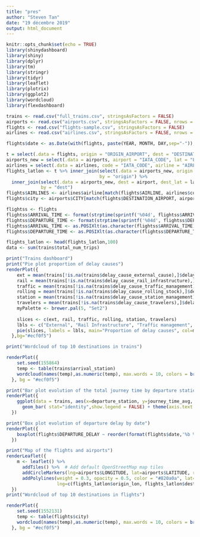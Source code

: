 ```yaml
---
title: "pres"
author: "Steven Tan"
date: "19 décembre 2019"
output: html_document
---
```


```r
knitr::opts_chunk$set(echo = TRUE)
library(shinydashboard)
library(shiny)
library(dplyr)
library(tm)
library(stringr)
library(tidyr)
library(leaflet)
library(plotrix)
library(ggplot2)
library(wordcloud)
library(flexdashboard)

trains <- read.csv("full_trains.csv", stringsAsFactors = FALSE)
airports <- read.csv("airports.csv", stringsAsFactors = FALSE, nrows = 1000)
flights <- read.csv("flights-sample.csv", stringsAsFactors = FALSE)
airlines <- read.csv("airlines.csv", stringsAsFactors = FALSE, nrows = 1000)

flights$date <- as.Date(with(flights, paste(YEAR, MONTH, DAY,sep="-")), "%Y-%m-%d")

t = select(.data = flights, origin = "ORIGIN_AIRPORT", dest = "DESTINATION_AIRPORT")
airports_new = select(.data = airports, airport = "IATA_CODE", lat = "LATITUDE", lon = "LONGITUDE")
airlines = select(.data = airlines, code = "IATA_CODE", airline = "AIRLINE")
flights_latlon <- t %>% inner_join(select(.data = airports_new, origin = airport, origin_lat = lat, origin_lon = lon), 
                                   by = "origin") %>% 
  inner_join(select(.data = airports_new, dest = airport, dest_lat = lat, dest_lon = lon), 
             by = "dest")
flights$AIRLINES <- airlines$airline[match(flights$AIRLINE, airlines$code)]
flights$city <- airports$CITY[match(flights$DESTINATION_AIRPORT, airports$IATA_CODE)]

flightss <- flights
flightss$ARRIVAL_TIME <- format(strptime(sprintf('%04d', flightss$ARRIVAL_TIME), format='%H%M'), '%H:%M')
flightss$DEPARTURE_TIME <- format(strptime(sprintf('%04d', flightss$DEPARTURE_TIME), format='%H%M'), '%H:%M')
flightss$ARRIVAL_TIME <- as.POSIXlt(as.character(flightss$ARRIVAL_TIME), format = "%H:%M")
flightss$DEPARTURE_TIME <- as.POSIXlt(as.character(flightss$DEPARTURE_TIME), format = "%H:%M")

flights_latlon <- head(flights_latlon,100)
data <- sum(trains$total_num_trips)
```

```r
print("Trains dashboard")
print("Pie plot proportion of delay causes")
renderPlot({
    ext = mean(trains[!is.na(trains$delay_cause_external_cause),]$delay_cause_external_cause)
    rail = mean(trains[!is.na(trains$delay_cause_rail_infrastructure),]$delay_cause_rail_infrastructure)
    traffic = mean(trains[!is.na(trains$delay_cause_traffic_management),]$delay_cause_traffic_management)
    rolling = mean(trains[!is.na(trains$delay_cause_rolling_stock),]$delay_cause_rolling_stock)
    station = mean(trains[!is.na(trains$delay_cause_station_management),]$delay_cause_station_management)
    travelers = mean(trains[!is.na(trains$delay_cause_travelers),]$delay_cause_travelers)
    myPalette <- brewer.pal(5, "Set2") 
    
    slices <- c(ext, rail, traffic, rolling, station, travelers)
    lbls <- c("External", "Rail Infrastructure", "Traffic management", "Rolling stock", "Station management", "Travelers")
    pie(slices, labels = lbls, main="Proportion of delay causes", col=myPalette, border="white")
  },bg="#ecf0f5")

print("Wordcloud of top 10 destinations in trains")

renderPlot({
    set.seed(155864)
    temp <- table(trains$arrival_station)
    wordcloud(names(temp),as.numeric(temp), max.words = 10, colors = brewer.pal(8, "Dark2"), scale=c(3,.5))
  }, bg = "#ecf0f5")

print("Bar plot evolution of the total journey time by departure station")
renderPlot({
    ggplot(data = trains, aes(x=departure_station, y=journey_time_avg, fill=departure_station)) +
      geom_bar( stat="identity",show.legend = FALSE) + theme(axis.text.x=element_text(angle=90,hjust=1,vjust=0.5))
  })

```

```r
print("Box plot evolution of departure delay by date")
renderPlot({
    boxplot(flights$DEPARTURE_DELAY ~ reorder(format(flights$date,'%b %y'),flights$date), outline = FALSE)
  })

print("Map of the flights and airports")
renderLeaflet({
    m <- leaflet() %>%
      addTiles() %>%  # Add default OpenStreetMap map tiles
      addCircleMarkers(lng=airports$LONGITUDE, lat=airports$LATITUDE, radius = 1, label = airports$AIRPORT) %>%
      addPolylines(weight = 0.3, opacity = 0.5, color = "#820a0a", lat=c(flights_latlon$origin_lat,flights_latlon$dest_lat), 
                   lng=c(flights_latlon$origin_lon, flights_latlon$dest_lon))
  })
print("Wordcloud of top 10 destinations in flights")

renderPlot({
    set.seed(1552131)
    temp <- table(flights$city)
    wordcloud(names(temp),as.numeric(temp), max.words = 10, colors = brewer.pal(8, "Dark2"), scale=c(3,.5))
  }, bg = "#ecf0f5")
```